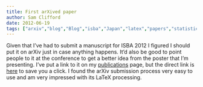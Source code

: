 ```yaml
---
title: First arXived paper
author: Sam Clifford
date: 2012-06-19
tags: ["arxiv","blog","Blog","isba","Japan","latex","papers","statistics"]
---
```


Given that I've had to submit a manuscript for ISBA 2012 I figured I should put it on arXiv just in case anything happens. It'd also be good to point people to it at the conference to get a better idea from the poster that I'm presenting. I've put a link to it on my [publications](http://samclifford.info/publications/ "Publications") page, but the direct link is [here](http://arxiv.org/abs/1206.3833) to save you a click. I found the arXiv submission process very easy to use and am very impressed with its LaTeX processing.